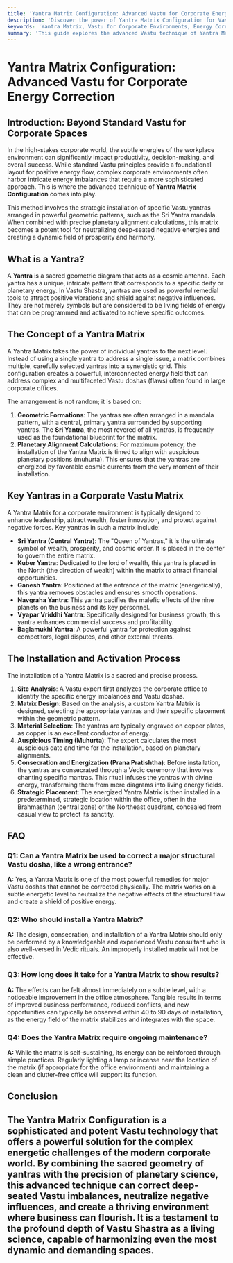 ```yaml
---
title: 'Yantra Matrix Configuration: Advanced Vastu for Corporate Energy Correction'
description: 'Discover the power of Yantra Matrix Configuration for Vastu energy correction in corporate environments. Learn how strategic installation of Vastu yantras in geometric patterns can resolve complex energy imbalances.'
keywords: 'Yantra Matrix, Vastu for Corporate Environments, Energy Correction, Vastu Yantras, Sri Yantra Mandala, Planetary Alignment, Vastu for Business Success'
summary: 'This guide explores the advanced Vastu technique of Yantra Matrix Configuration for energy correction in corporate settings. Learn how the strategic installation of Vastu yantras, arranged in geometric formations like the Sri Yantra mandala and aligned with planetary calculations, can neutralize negative energies and amplify success.'
---
```


# Yantra Matrix Configuration: Advanced Vastu for Corporate Energy Correction

## Introduction: Beyond Standard Vastu for Corporate Spaces

In the high-stakes corporate world, the subtle energies of the workplace environment can significantly impact productivity, decision-making, and overall success. While standard Vastu principles provide a foundational layout for positive energy flow, complex corporate environments often harbor intricate energy imbalances that require a more sophisticated approach. This is where the advanced technique of **Yantra Matrix Configuration** comes into play.

This method involves the strategic installation of specific Vastu yantras arranged in powerful geometric patterns, such as the Sri Yantra mandala. When combined with precise planetary alignment calculations, this matrix becomes a potent tool for neutralizing deep-seated negative energies and creating a dynamic field of prosperity and harmony.

## What is a Yantra?

A **Yantra** is a sacred geometric diagram that acts as a cosmic antenna. Each yantra has a unique, intricate pattern that corresponds to a specific deity or planetary energy. In Vastu Shastra, yantras are used as powerful remedial tools to attract positive vibrations and shield against negative influences. They are not merely symbols but are considered to be living fields of energy that can be programmed and activated to achieve specific outcomes.

## The Concept of a Yantra Matrix

A Yantra Matrix takes the power of individual yantras to the next level. Instead of using a single yantra to address a single issue, a matrix combines multiple, carefully selected yantras into a synergistic grid. This configuration creates a powerful, interconnected energy field that can address complex and multifaceted Vastu doshas (flaws) often found in large corporate offices.

The arrangement is not random; it is based on:
1.  **Geometric Formations**: The yantras are often arranged in a mandala pattern, with a central, primary yantra surrounded by supporting yantras. The **Sri Yantra**, the most revered of all yantras, is frequently used as the foundational blueprint for the matrix.
2.  **Planetary Alignment Calculations**: For maximum potency, the installation of the Yantra Matrix is timed to align with auspicious planetary positions (muhurta). This ensures that the yantras are energized by favorable cosmic currents from the very moment of their installation.

## Key Yantras in a Corporate Vastu Matrix

A Yantra Matrix for a corporate environment is typically designed to enhance leadership, attract wealth, foster innovation, and protect against negative forces. Key yantras in such a matrix include:

-   **Sri Yantra (Central Yantra)**: The "Queen of Yantras," it is the ultimate symbol of wealth, prosperity, and cosmic order. It is placed in the center to govern the entire matrix.
-   **Kuber Yantra**: Dedicated to the lord of wealth, this yantra is placed in the North (the direction of wealth) within the matrix to attract financial opportunities.
-   **Ganesh Yantra**: Positioned at the entrance of the matrix (energetically), this yantra removes obstacles and ensures smooth operations.
-   **Navgraha Yantra**: This yantra pacifies the malefic effects of the nine planets on the business and its key personnel.
-   **Vyapar Vriddhi Yantra**: Specifically designed for business growth, this yantra enhances commercial success and profitability.
-   **Baglamukhi Yantra**: A powerful yantra for protection against competitors, legal disputes, and other external threats.

## The Installation and Activation Process

The installation of a Yantra Matrix is a sacred and precise process.

1.  **Site Analysis**: A Vastu expert first analyzes the corporate office to identify the specific energy imbalances and Vastu doshas.
2.  **Matrix Design**: Based on the analysis, a custom Yantra Matrix is designed, selecting the appropriate yantras and their specific placement within the geometric pattern.
3.  **Material Selection**: The yantras are typically engraved on copper plates, as copper is an excellent conductor of energy.
4.  **Auspicious Timing (Muhurta)**: The expert calculates the most auspicious date and time for the installation, based on planetary alignments.
5.  **Consecration and Energization (Prana Pratishtha)**: Before installation, the yantras are consecrated through a Vedic ceremony that involves chanting specific mantras. This ritual infuses the yantras with divine energy, transforming them from mere diagrams into living energy fields.
6.  **Strategic Placement**: The energized Yantra Matrix is then installed in a predetermined, strategic location within the office, often in the Brahmasthan (central zone) or the Northeast quadrant, concealed from casual view to protect its sanctity.

## FAQ

### Q1: Can a Yantra Matrix be used to correct a major structural Vastu dosha, like a wrong entrance?
**A:** Yes, a Yantra Matrix is one of the most powerful remedies for major Vastu doshas that cannot be corrected physically. The matrix works on a subtle energetic level to neutralize the negative effects of the structural flaw and create a shield of positive energy.

### Q2: Who should install a Yantra Matrix?
**A:** The design, consecration, and installation of a Yantra Matrix should only be performed by a knowledgeable and experienced Vastu consultant who is also well-versed in Vedic rituals. An improperly installed matrix will not be effective.

### Q3: How long does it take for a Yantra Matrix to show results?
**A:** The effects can be felt almost immediately on a subtle level, with a noticeable improvement in the office atmosphere. Tangible results in terms of improved business performance, reduced conflicts, and new opportunities can typically be observed within 40 to 90 days of installation, as the energy field of the matrix stabilizes and integrates with the space.

### Q4: Does the Yantra Matrix require ongoing maintenance?
**A:** While the matrix is self-sustaining, its energy can be reinforced through simple practices. Regularly lighting a lamp or incense near the location of the matrix (if appropriate for the office environment) and maintaining a clean and clutter-free office will support its function.

## Conclusion

The Yantra Matrix Configuration is a sophisticated and potent Vastu technology that offers a powerful solution for the complex energetic challenges of the modern corporate world. By combining the sacred geometry of yantras with the precision of planetary science, this advanced technique can correct deep-seated Vastu imbalances, neutralize negative influences, and create a thriving environment where business can flourish. It is a testament to the profound depth of Vastu Shastra as a living science, capable of harmonizing even the most dynamic and demanding spaces.
---
